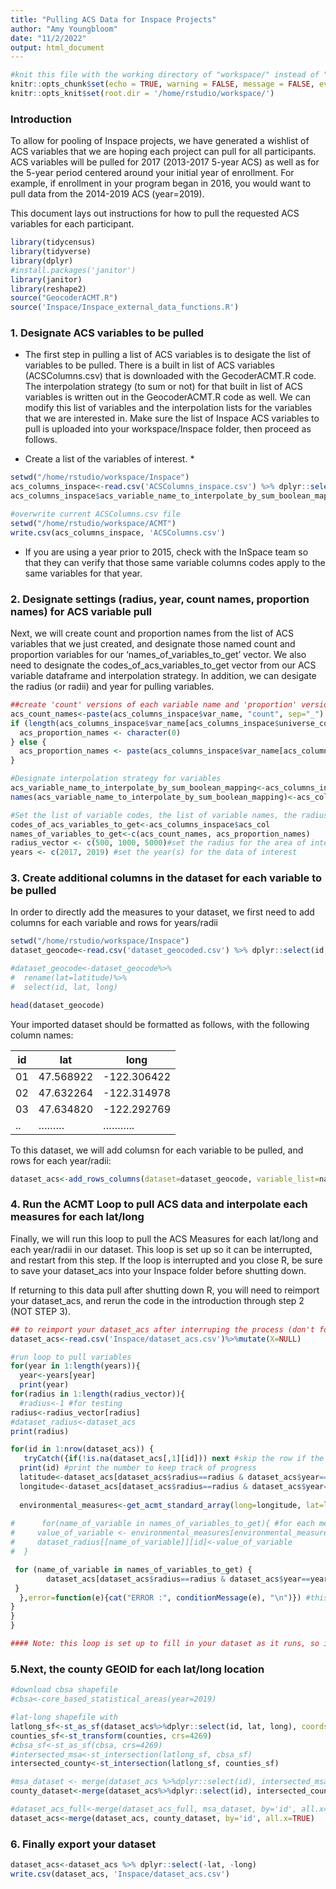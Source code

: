 ```yaml
---
title: "Pulling ACS Data for Inspace Projects"
author: "Amy Youngbloom"
date: "11/2/2022"
output: html_document
---
```


```r
#knit this file with the working directory of "workspace/" instead of "workspace/examples"
knitr::opts_chunk$set(echo = TRUE, warning = FALSE, message = FALSE, eval=FALSE)
knitr::opts_knit$set(root.dir = '/home/rstudio/workspace/')
```

### Introduction

To allow for pooling of Inspace projects, we have generated a wishlist of ACS variables that we are hoping each project can pull for all participants. ACS variables will be pulled for 2017 (2013-2017 5-year ACS) as well as for the 5-year period centered around your initial year of enrollment. For example, if enrollment in your program began in 2016, you would want to pull data from the 2014-2019 ACS (year=2019). 

This document lays out instructions for how to pull the requested ACS variables for each participant. 

```r
library(tidycensus)
library(tidyverse)
library(dplyr)
#install.packages('janitor')
library(janitor)
library(reshape2)
source("GeocoderACMT.R")
source('Inspace/Inspace_external_data_functions.R')
```


### 1. Designate ACS variables to be pulled

* The first step in pulling a list of ACS variables is to desigate the list of variables to be pulled. There is a built in list of ACS variables (ACSColumns.csv) that is downloaded with the GecoderACMT.R code. The interpolation strategy (to sum or not) for that built in list of ACS variables is written out in the GeocoderACMT.R code as well. We can modify this list of variables and the interpolation lists for the variables that we are interested in. Make sure the list of Inspace ACS variables to pull is uploaded into your workspace/Inspace folder, then proceed as follows.

* Create a list of the variables of interest. *

```r

setwd("/home/rstudio/workspace/Inspace")
acs_columns_inspace<-read.csv('ACSColumns_inspace.csv') %>% dplyr::select(-X)
acs_columns_inspace$acs_variable_name_to_interpolate_by_sum_boolean_mapping<-acs_columns_inspace$interpolation

#overwrite current ACSColumns.csv file
setwd("/home/rstudio/workspace/ACMT")
write.csv(acs_columns_inspace, 'ACSColumns.csv')

```

* If you are using a year prior to 2015, check with the InSpace team so that they can verify that those same variable columns codes apply to the same variables for that year. 

### 2. Designate settings (radius, year, count names, proportion names) for ACS variable pull

  Next, we will create count and proportion names from the list of ACS variables that we just created, and designate those named count and proportion variables for our 'names_of_variables_to_get' vector. We also need to designate the codes_of_acs_variables_to_get vector from our ACS variable dataframe and interpolation strategy. In addition, we can desigate the radius (or radii) and year for pulling variables. 

```r
##create 'count' versions of each variable name and 'proportion' versions for each #ACS variable where applicable
acs_count_names<-paste(acs_columns_inspace$var_name, "count", sep="_")
if (length(acs_columns_inspace$var_name[acs_columns_inspace$universe_col != ""]) == 0) {   # prevent having something that is exactly "_proportion"
  acs_proportion_names <- character(0)
} else {
  acs_proportion_names <- paste(acs_columns_inspace$var_name[acs_columns_inspace$universe_col !=''], "proportion", sep="_")   # only non-universal variables have proportions
}

#Designate interpolation strategy for variables
acs_variable_name_to_interpolate_by_sum_boolean_mapping<-acs_columns_inspace$interpolation
names(acs_variable_name_to_interpolate_by_sum_boolean_mapping)<-acs_columns_inspace$acs_col

#Set the list of variable codes, the list of variable names, the radius, and the year for the data you want pulled
codes_of_acs_variables_to_get<-acs_columns_inspace$acs_col
names_of_variables_to_get<-c(acs_count_names, acs_proportion_names)
radius_vector <- c(500, 1000, 5000)#set the radius for the area of interest
years <- c(2017, 2019) #set the year(s) for the data of interest

```


### 3. Create additional columns in the dataset for each variable to be pulled

In order to directly add the measures to your dataset, we first need to add columns for each variable and rows for years/radii
  

```r

setwd("/home/rstudio/workspace/Inspace")
dataset_geocode<-read.csv('dataset_geocoded.csv') %>% dplyr::select(id, lat, long)

#dataset_geocode<-dataset_geocode%>%
#  rename(lat=latitude)%>%
#  select(id, lat, long)

head(dataset_geocode)
```

Your imported dataset should be formatted as follows, with the following column names: 

| id  |  lat      | long        | 
|-----|-----------|-------------|
| 01  | 47.568922 | -122.306422 |
| 02  | 47.632264 | -122.314978 |
| 03  | 47.634820 | -122.292769 |
| ..  | ......... | ........... |

To this dataset, we will add columsn for each variable to be pulled, and rows for each year/radii: 

```r
dataset_acs<-add_rows_columns(dataset=dataset_geocode, variable_list=names_of_variables_to_get, radius_vector=radius_vector, years=years)
```

### 4. Run the ACMT Loop to pull ACS data and interpolate each measures for each lat/long

Finally, we will run this loop to pull the ACS Measures for each lat/long and each year/radii in our dataset. This loop is set up so it can be interrupted, and restart from this step. If the loop is interrupted and you close R, be sure to save your dataset_acs into your Inspace folder before shutting down. 

If returning to this data pull after shutting down R, you will need to reimport your dataset_acs, and rerun the code in the introduction through step 2 (NOT STEP 3). 

```r

## to reimport your dataset_acs after interruping the process (don't forget to run code in the introduction through step 2)
dataset_acs<-read.csv('Inspace/dataset_acs.csv')%>%mutate(X=NULL)

#run loop to pull variables
for(year in 1:length(years)){
  year<-years[year]
  print(year)
for(radius in 1:length(radius_vector)){
  #radius<-1 #for testing
radius<-radius_vector[radius]
#dataset_radius<-dataset_acs
print(radius)

for(id in 1:nrow(dataset_acs)) {
   tryCatch({if(!is.na(dataset_acs[,1][id])) next #skip the row if the data is already there
  print(id) #print the number to keep track of progress
  latitude<-dataset_acs[dataset_acs$radius==radius & dataset_acs$year==year,]$lat[id] #set lat
  longitude<-dataset_acs[dataset_acs$radius==radius & dataset_acs$year==year,]$long[id] #set long
  
  environmental_measures<-get_acmt_standard_array(long=longitude, lat=latitude, radius_meters = radius, year=year, codes_of_acs_variables_to_get = codes_of_acs_variables_to_get, set_var_list=TRUE) #pull measures for given lat & long
 
#      for(name_of_variable in names_of_variables_to_get){ #for each measures, get the value and put it into the column of the same name
#     value_of_variable <- environmental_measures[environmental_measures$names == name_of_variable,]$values  
#     dataset_radius[[name_of_variable]][id]<-value_of_variable
#  }

 for (name_of_variable in names_of_variables_to_get) {
        dataset_acs[dataset_acs$radius==radius & dataset_acs$year==year,][[name_of_variable]][id]<- environmental_measures[environmental_measures$names == name_of_variable, ]$values  
 }
  },error=function(e){cat("ERROR :", conditionMessage(e), "\n")}) #this will print any error messages
}
}
}  

#### Note: this loop is set up to fill in your dataset as it runs, so if the loop is interrupted, you can re-run this chunk only, and it will skip over data that is has already pulled. ####
```


### 5.Next, the county GEOID for each lat/long location

```r
#download cbsa shapefile
#cbsa<-core_based_statistical_areas(year=2019)

#lat-long shapefile with 
latlong_sf<-st_as_sf(dataset_acs%>%dplyr::select(id, lat, long), coords=c('long', 'lat'), crs=4269)
counties_sf<-st_transform(counties, crs=4269)
#cbsa_sf<-st_as_sf(cbsa, crs=4269)
#intersected_msa<-st_intersection(latlong_sf, cbsa_sf)
intersected_county<-st_intersection(latlong_sf, counties_sf)

#msa_dataset <- merge(dataset_acs %>%dplyr::select(id), intersected_msa, by='id', all=TRUE)%>% dplyr::select(id, #msa_geoid=GEOID)
county_dataset<-merge(dataset_acs%>%dplyr::select(id), intersected_county, by='id', all=TRUE)%>%dplyr::select(id, county_geoid=GEOID, -geometry)

#dataset_acs_full<-merge(dataset_acs_full, msa_dataset, by='id', all.x=TRUE)
dataset_acs<-merge(dataset_acs, county_dataset, by='id', all.x=TRUE)

```

### 6. Finally export your dataset

```r
dataset_acs<-dataset_acs %>% dplyr::select(-lat, -long)
write.csv(dataset_acs, 'Inspace/dataset_acs.csv')

```

